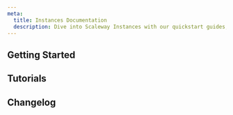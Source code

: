 ```yaml
---
meta:
  title: Instances Documentation
  description: Dive into Scaleway Instances with our quickstart guides, how-tos, tutorials and more.
---
```


<ProductHeader
   productName="Instances"
   productLogo="instance"
   description="Scaleway Instances are lightning-fast virtual machines that can adapt to your every need, from learning purposes to high-performance workloads."
   url="/compute/instances/quickstart"
   label="Instances Quickstart"
/>

## Getting Started

<Grid>
    <SummaryCard
        title="Quickstart"
        icon="rocket"
        description="Learn how to create, connect to, and delete an Instance in a few steps."
        label="View Quickstart"
        url="/compute/instances/quickstart/"
    />
    <SummaryCard
        title="Concepts"
        icon="information-circle-outline"
        description="Core concepts that give you a better understanding of Scaleway Instances."
        label="View Concepts"
        url="/compute/instances/concepts/"
    />
    <SummaryCard
        title="How-tos"
        icon="help-circle-outline"
        description="Check our guides to creating and managing Instances and their features."
        label="View How-tos"
        url="/compute/instances/how-to/"
    />
    <SummaryCard
        title="Additional content"
        icon="book-open-outline"
        description="Guides to help you choose an Instance, understand pricing and advanced configuration."
        label="View additional content"
        url="/compute/instances/reference-content/"
    />
</Grid>


## Tutorials

<Grid>
    <DefaultCard
        title="Deploying WordPress on Ubuntu Jammy Jellyfish (22.04 LTS) using LEMP"
        url="/tutorials/wordpress-lemp-stack-ubuntu-jammy-jellyfish-22-04/"
        label="Read more"
    />
    <DefaultCard
        title="Creating backups with Restic and Object Storage"
        url="/tutorials/restic-s3-backup/"
        label="Read more"
    />
    <DefaultCard
        title="Configuring an Nginx HTTPs Reverse Proxy on Ubuntu Bionic"
        url="/tutorials/nginx-reverse-proxy/"
        label="Read more"
    />
    <DefaultCard
        title="Hosting your own GitHub runner on an Instance"
        url="/tutorials/host-github-runner/"
        label="Read more"
    />
</Grid>

<ClickableBanner
    productLogo="cli"
    title="Instance API"
    description="Learn how to create and manage your Scaleway Instances through the API."
    url="https://www.scaleway.com/en/developers/api/instance/"
    label="Go to Instances API"
/>

## Changelog

<ChangelogList
    productName="instances"
    numberOfChanges={3}
/>